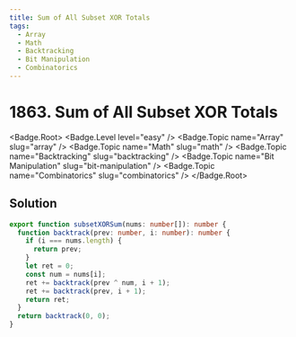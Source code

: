 ```yaml
---
title: Sum of All Subset XOR Totals
tags:
  - Array
  - Math
  - Backtracking
  - Bit Manipulation
  - Combinatorics
---
```


# 1863. Sum of All Subset XOR Totals

<Badge.Root>
  <Badge.Level level="easy" />
  <Badge.Topic name="Array" slug="array" />
  <Badge.Topic name="Math" slug="math" />
  <Badge.Topic name="Backtracking" slug="backtracking" />
  <Badge.Topic name="Bit Manipulation" slug="bit-manipulation" />
  <Badge.Topic name="Combinatorics" slug="combinatorics" />
</Badge.Root>

## Solution

```typescript filename="solution.ts" copy
export function subsetXORSum(nums: number[]): number {
  function backtrack(prev: number, i: number): number {
    if (i === nums.length) {
      return prev;
    }
    let ret = 0;
    const num = nums[i];
    ret += backtrack(prev ^ num, i + 1);
    ret += backtrack(prev, i + 1);
    return ret;
  }
  return backtrack(0, 0);
}
```

<ProblemLink
  codingSite="leetcode"
  href="https://leetcode.com/problems/sum-of-all-subset-xor-totals"
  title="Sum of All Subset XOR Totals"
/>
